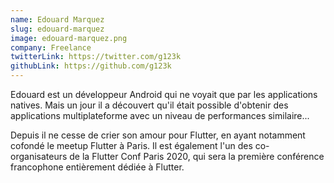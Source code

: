 ```yaml
---
name: Edouard Marquez
slug: edouard-marquez
image: edouard-marquez.png
company: Freelance
twitterLink: https://twitter.com/g123k
githubLink: https://github.com/g123k
---
```


Edouard est un développeur Android qui ne voyait que par les applications
natives. Mais un jour il a découvert qu'il était possible d'obtenir des
applications multiplateforme avec un niveau de performances similaire...

Depuis il ne cesse de crier son amour pour Flutter, en ayant notamment cofondé
le meetup Flutter à Paris. Il est également l'un des co-organisateurs de la
Flutter Conf Paris 2020, qui sera la première conférence francophone entièrement
dédiée à Flutter.
